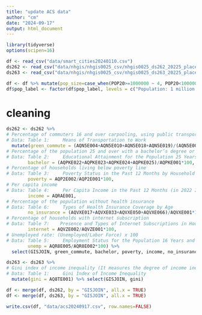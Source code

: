 ```yaml
---
title: "update ACS data"
author: "cm"
date: "2024-09-17"
output: html_document
---
```


```r
library(tidyverse)
options(scipen=16)
```
```r
df <- read_csv("data/smart_cities20240110.csv")
ds262 <- read_csv("data/nhgis/nhgis0025_csv/nhgis0025_ds262_20225_place.csv")
ds263 <- read_csv("data/nhgis/nhgis0025_csv/nhgis0025_ds263_20225_place.csv")
```
```r
df <- df %>% mutate(pop_size=case_when(POP20>=1000000 ~ 4, POP20<1000000&POP20>=100000 ~3, POP20<100000&POP20>= 10000 ~2, POP20<10000 ~1)) %>% mutate(pop_label=case_when(POP20>=1000000 ~ "Population: 1 million or more", POP20<1000000&POP20>=100000 ~ "Population: 100,000 to 999,999", POP20<100000&POP20>= 10000 ~"Population: 10,000 to 99,999", POP20<10000 ~"Population: less than 10,000")) 
df$pop_label <- factor(df$pop_label, levels = c("Population: 1 million or more", "Population: 100,000 to 999,999", "Population: 10,000 to 99,999", "Population: less than 10,000"))
```

# cleaning

```r
ds262 <- ds262 %>% 
# Percentage of commuters 16 and over carpooling, using public transport, bicycles, or walking to work
# Data: Table 1:     Means of Transportation to Work
  mutate(green_commute = (AQN5E004+AQN5E010+AQN5E018+AQN5E019)/(AQN5E001-AQN5E021)*100, 
# Percentage of the population 25 and over with a bachelor’s degree or higher
# Data: Table 2:     Educational Attainment for the Population 25 Years and Over
        bachelor = (AQPKE022+AQPKE023+AQPKE024+AQPKE025)/AQPKE001*100, 
# Percentage of households living below poverty line
# Data: Table 3:     Poverty Status in the Past 12 Months by Household Type by Age of Householder
        poverty = AQP2E002/AQP2E001*100,
# Per capita income
# Data: Table 4:     Per Capita Income in the Past 12 Months (in 2022 Inflation-Adjusted Dollars)
        income = AQRAE001,
# Percentage of the population without health insurance
# Data: Table 6:     Types of Health Insurance Coverage by Age
        no_insurance = (AQVXE017+AQVXE033+AQVXE050+AQVXE066)/AQVXE001*100, 
# Percentage of households with internet subscription
# Data: Table 7:    Presence and Types of Internet Subscriptions in Household
        internet = AQVZE002/AQVZE001*100,
# Unemployed rate: (Unemployed/Labor Force) x 100
# Data: Table 5:     Employment Status for the Population 16 Years and Over
        unemp = AQR8E005/AQR8E002*100) %>% 
  select(GISJOIN, green_commute, bachelor, poverty, income, no_insurance, internet, unemp)
```
```r
ds263 <- ds263 %>% 
# Gini index of income inequality (It measures the degree of income inequality on a 0-1 scale. The more equal the income distribution, the lower the Gini index
# Data: Table 1:     Gini Index of Income Inequality
  mutate(gini = AQ8TE001) %>% select(GISJOIN, gini)
```

```r
df <- merge(df, ds262, by = "GISJOIN", all.x = TRUE)
df <- merge(df, ds263, by = "GISJOIN", all.x = TRUE)
```
```r
write.csv(df, "data/acs20240917.csv", row.names=FALSE)
```
